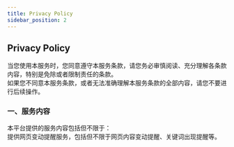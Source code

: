 ---
title: Privacy Policy
sidebar_position: 2
---


<h2 id="PrivacyPolicy"> Privacy Policy </h2>
<p className={styles.para}>
  当您使用本服务时，您同意遵守本服务条款，请您务必审慎阅读、充分理解各条款内容，特别是免除或者限制责任的条款。<br />
  如果您不同意本服务条款，或者无法准确理解本服务条款的全部内容，请您不要进行后续操作。 <br />

  <h3>一、服务内容</h3>
  本平台提供的服务内容包括但不限于：<br />
  提供网页变动提醒服务，包括但不限于网页内容变动提醒、关键词出现提醒等。<br />

  
</p>
